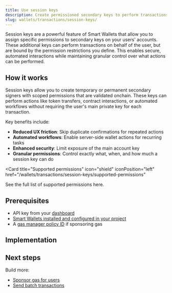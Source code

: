 ```yaml
---
title: Use session keys
description: Create permissioned secondary keys to perform transactions on behalf of users
slug: wallets/transactions/session-keys/
---
```


Session keys are a powerful feature of Smart Wallets that allow you to assign specific permissions to secondary keys on your users' accounts. These additional keys can perform transactions on behalf of the user, but are bound by the permission restrictions you define. This enables secure, automated interactions while maintaining granular control over what actions can be performed.

## How it works

Session keys allow you to create temporary or permanent secondary signers with scoped permissions that are validated onchain. These keys can perform actions like token transfers, contract interactions, or automated workflows without requiring the user's main private key for each transaction.

Key benefits include:

- **Reduced UX friction**: Skip duplicate confirmations for repeated actions
- **Automated workflows**: Enable server-side wallet actions for recurring tasks
- **Enhanced security**: Limit exposure of the main account key
- **Granular permissions**: Control exactly what, when, and how much a session key can do

<Card
  title="Supported permissions"
  icon="shield"
  iconPosition="left"
  href="/wallets/transactions/session-keys/supported-permissions"
>
  See the full list of supported permissions here.
</Card>

## Prerequisites

- API key from your [dashboard](https://dashboard.alchemy.com/apps)
- [Smart Wallets installed and configured in your project](/wallets/pages/react/setup.mdx)
- A [gas manager policy ID](/wallets/transactions/sponsor-gas/sponsor-gas) if sponsoring gas

## Implementation

<Tabs>
  <Tab title="React">
    <Markdown src="react.mdx" />
  </Tab>
  <Tab title="JavaScript">
    <Markdown src="client.mdx" />
  </Tab>
  <Tab title="API">
    <Markdown src="api.mdx" />
  </Tab>
</Tabs>

## Next steps

Build more:

- [Sponsor gas for users](/wallets/transactions/sponsor-gas/sponsor-gas)
- [Send batch transactions](/wallets/transactions/send-batch-transactions)
